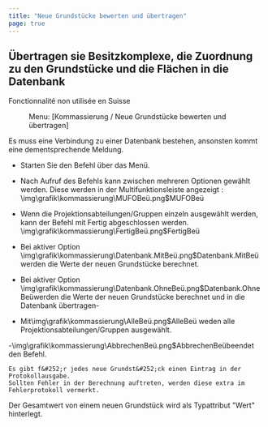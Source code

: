```yaml
---
title: "Neue Grundstücke bewerten und übertragen"
page: true
---
```

## &#220;bertragen sie Besitzkomplexe, die Zuordnung zu den Grundst&#252;cke und die Fl&#228;chen in die Datenbank
<Success>
 <Bold> Fonctionnalit&#233; non utilis&#233;e en Suisse </Bold> 
</Success>

<GeoMapper> <Menu> Menu: [Kommassierung / Neue Grundstücke bewerten und übertragen] </Menu> 

<Success>
Es muss eine Verbindung zu einer Datenbank bestehen, ansonsten kommt eine dementsprechende Meldung. 
</Success>



- Starten Sie den Befehl &#252;ber das Men&#252;.

-  Nach Aufruf des Befehls kann zwischen mehreren Optionen gew&#228;hlt werden. Diese werden in der Multifunktionsleiste angezeigt :<Image>\img\grafik\kommassierung\MUFOBeü.png$MUFOBeü</Image>


-  Wenn die Projektionsabteilungen/Gruppen einzeln ausgew&#228;hlt werden, kann der Befehl mit Fertig abgeschlossen werden.<Image>\img\grafik\kommassierung\FertigBeü.png$FertigBeü</Image>
-  Bei aktiver Option<Image>\img\grafik\kommassierung\Datenbank.MitBeü.png$Datenbank.MitBeü</Image> werden die Werte der neuen Grundst&#252;cke berechnet.    

-  Bei aktiver Option<Image>\img\grafik\kommassierung\Datenbank.OhneBeü.png$Datenbank.OhneBeü</Image>werden die Werte der neuen Grundst&#252;cke berechnet und in die Datenbank &#252;bertragen-

-  Mit<Image>\img\grafik\kommassierung\AlleBeü.png$AlleBeü</Image> weden alle Projektionsabteilungen/Gruppen ausgew&#228;hlt. 

-<Image>\img\grafik\kommassierung\AbbrechenBeü.png$AbbrechenBeü</Image>beendet den Befehl.   





```
Es gibt f&#252;r jedes neue Grundst&#252;ck einen Eintrag in der Protokollausgabe. 
Sollten Fehler in der Berechnung auftreten, werden diese extra im Fehlerprotokoll vermerkt. 
```


Der Gesamtwert von einem neuen Grundst&#252;ck wird als Typattribut &quot;Wert&quot; hinterlegt.

</GeoMapper>

